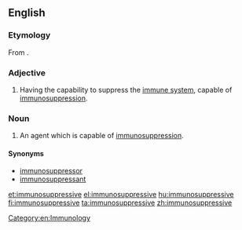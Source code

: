 ==English==

===Etymology===
From {{prefix|immuno|suppressive|lang=en}}.

===Adjective===
{{en-adj}}

# {{label|en|pharmacology}} Having the capability to suppress the [[immune system]], capable of [[immunosuppression]].

===Noun===
{{en-noun}}

# {{label|en|pharmacology}} An agent which is capable of [[immunosuppression]].

====Synonyms====
* [[immunosuppressor]]
* [[immunosuppressant]]

[[Category:en:Immunology]]

[[et:immunosuppressive]]
[[el:immunosuppressive]]
[[hu:immunosuppressive]]
[[fi:immunosuppressive]]
[[ta:immunosuppressive]]
[[zh:immunosuppressive]]
